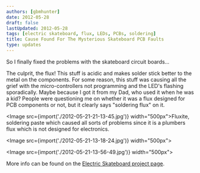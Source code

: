 ```yaml
---
authors: [gbmhunter]
date: 2012-05-28
draft: false
lastUpdated: 2012-05-28
tags: [electric skateboard, flux, LEDs, PCBs, soldering]
title: Cause Found For The Mysterious Skateboard PCB Faults
type: updates
---
```


So I finally fixed the problems with the skateboard circuit boards...

The culprit, the flux! This stuff is acidic and makes solder stick better to the metal on the components. For some reason, this stuff was causing all the grief with the micro-controllers not programming and the LED's flashing sporadically. Maybe because I got it from my Dad, who used it when he was a kid? People were questioning me on whether it was a flux designed for PCB components or not, but it clearly says "soldering flux" on it.

<Image src={import('./2012-05-21-21-13-45.jpg')} width="500px">Fluxite, soldering paste which caused all sorts of problems since it is a plumbers flux which is not designed for electronics.</Image>

<Image src={import('./2012-05-21-13-18-24.jpg')} width="500px"></Image>

<Image src={import('./2012-05-21-13-56-49.jpg')} width="500px"></Image>

More info can be found on the [Electric Skateboard project page](/electronics/projects/electric-skateboard).
